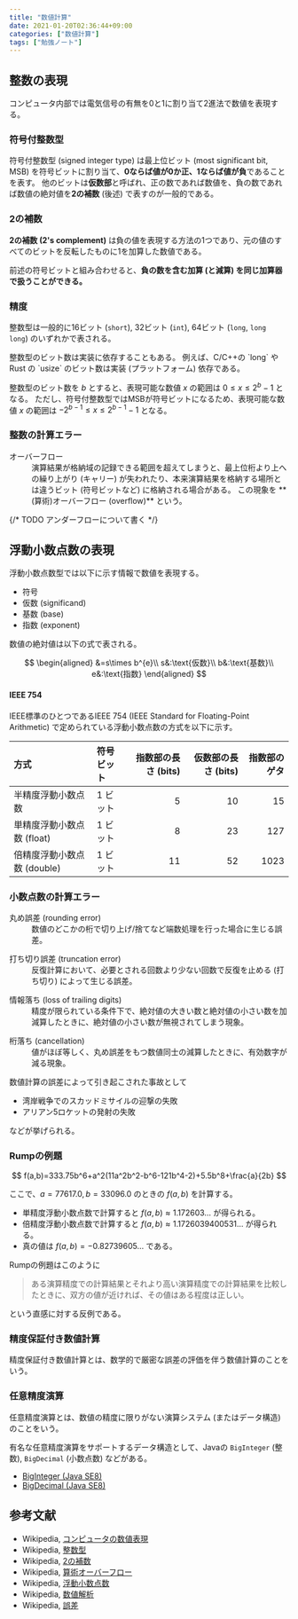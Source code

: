 ```yaml
---
title: "数値計算"
date: 2021-01-20T02:36:44+09:00
categories: ["数値計算"]
tags: ["勉強ノート"]
---
```



## 整数の表現

コンピュータ内部では電気信号の有無を0と1に割り当て2進法で数値を表現する。

### 符号付整数型

符号付整数型 (signed integer type) は最上位ビット (most significant bit, MSB) を符号ビットに割り当て、**0ならば値が0か正、1ならば値が負**であることを表す。
他のビットは**仮数部**と呼ばれ、正の数であれば数値を、負の数であれば数値の絶対値を**2の補数** (後述) で表すのが一般的である。

### 2の補数

**2の補数 (2's complement)** は負の値を表現する方法の1つであり、元の値のすべてのビットを反転したものに1を加算した数値である。

前述の符号ビットと組み合わせると、**負の数を含む加算 (と減算) を同じ加算器で扱うことができる。**

### 精度

整数型は一般的に16ビット (`short`), 32ビット (`int`), 64ビット (`long`, `long long`) のいずれかで表される。

<Hint level="info">
  整数型のビット数は実装に依存することもある。 例えば、C/C++の `long` やRust の
  `usize` のビット数は実装 (プラットフォーム) 依存である。
</Hint>

整数型のビット数を $b$ とすると、表現可能な数値 $x$ の範囲は $0\le x\le2^b-1$ となる。
ただし、符号付整数型ではMSBが符号ビットになるため、表現可能な数値 $x$ の範囲は $-2^{b-1}\le x\le2^{b-1}-1$ となる。

### 整数の計算エラー

<dl>
  <dt>オーバーフロー</dt>
  <dd>
    演算結果が格納域の記録できる範囲を超えてしまうと、最上位桁より上への繰り上がり
    (キャリー) が失われたり、本来演算結果を格納する場所とは違うビット
    (符号ビットなど) に格納される場合がある。 この現象を **(算術)オーバーフロー
    (overflow)** という。
  </dd>
</dl>

{/* TODO アンダーフローについて書く */}

## 浮動小数点数の表現

浮動小数点数型では以下に示す情報で数値を表現する。

- 符号
- 仮数 (significand)
- 基数 (base)
- 指数 (exponent)

数値の絶対値は以下の式で表される。

$$
\begin{aligned}
&=s\times b^{e}\\
s&:\text{仮数}\\
b&:\text{基数}\\
e&:\text{指数}
\end{aligned}
$$

#### IEEE 754

IEEE標準のひとつであるIEEE 754 (IEEE Standard for Floating-Point Arithmetic) で定められている浮動小数点数の方式を以下に示す。

| 方式                        | 符号ビット | 指数部の長さ (bits) | 仮数部の長さ (bits) | 指数部のゲタ |
| :-------------------------- | :--------- | ------------------: | ------------------: | -----------: |
| 半精度浮動小数点数          | 1 ビット   |                   5 |                  10 |           15 |
| 単精度浮動小数点数 (float)  | 1 ビット   |                   8 |                  23 |          127 |
| 倍精度浮動小数点数 (double) | 1 ビット   |                  11 |                  52 |         1023 |

### 小数点数の計算エラー

<dl>
  <dt>丸め誤差 (rounding error)</dt>
  <dd>数値のどこかの桁で切り上げ/捨てなど端数処理を行った場合に生じる誤差。</dd>
</dl>

<dl>
  <dt>打ち切り誤差 (truncation error)</dt>
  <dd>
    反復計算において、必要とされる回数より少ない回数で反復を止める (打ち切り)
    によって生じる誤差。
  </dd>
</dl>

<dl>
  <dt>情報落ち (loss of trailing digits)</dt>
  <dd>
    精度が限られている条件下で、絶対値の大きい数と絶対値の小さい数を加減算したときに、絶対値の小さい数が無視されてしまう現象。
  </dd>
</dl>

<dl>
  <dt>桁落ち (cancellation)</dt>
  <dd>
    値がほぼ等しく、丸め誤差をもつ数値同士の減算したときに、有効数字が減る現象。
  </dd>
</dl>

<Hint level="info">
数値計算の誤差によって引き起こされた事故として

- 湾岸戦争でのスカッドミサイルの迎撃の失敗
- アリアン5ロケットの発射の失敗

などが挙げられる。

</Hint>

### Rumpの例題

$$
f(a,b)=333.75b^6+a^2(11a^2b^2-b^6-121b^4-2)+5.5b^8+\frac{a}{2b}
$$

ここで、$a=77617.0,b=33096.0$ のときの $f(a,b)$ を計算する。

- 単精度浮動小数点数で計算すると $f(a,b)\approx1.172603\dots$ が得られる。
- 倍精度浮動小数点数で計算すると $f(a,b)\approx1.1726039400531\dots$ が得られる。
- 真の値は $f(a,b)=-0.82739605\dots$ である。

Rumpの例題はこのように

> ある演算精度での計算結果とそれより高い演算精度での計算結果を比較したときに、双方の値が近ければ、その値はある程度は正しい。

という直感に対する反例である。

### 精度保証付き数値計算

精度保証付き数値計算とは、数学的で厳密な誤差の評価を伴う数値計算のことをいう。

### 任意精度演算

任意精度演算とは、数値の精度に限りがない演算システム (またはデータ構造) のことをいう。

有名な任意精度演算をサポートするデータ構造として、Javaの `BigInteger` (整数), `BigDecimal` (小数点数) などがある。

- [BigInteger (Java SE8)](https://docs.oracle.com/javase/jp/8/docs/api/java/math/BigInteger.html)
- [BigDecimal (Java SE8)](https://docs.oracle.com/javase/jp/8/docs/api/java/math/BigDecimal.html)

## 参考文献

- Wikipedia, [コンピュータの数値表現](https://ja.wikipedia.org/wiki/%E3%82%B3%E3%83%B3%E3%83%94%E3%83%A5%E3%83%BC%E3%82%BF%E3%81%AE%E6%95%B0%E5%80%A4%E8%A1%A8%E7%8F%BE)
- Wikipedia, [整数型](https://ja.wikipedia.org/wiki/%E6%95%B4%E6%95%B0%E5%9E%8B)
- Wikipedia, [2の補数](https://ja.wikipedia.org/wiki/2%E3%81%AE%E8%A3%9C%E6%95%B0)
- Wikipedia, [算術オーバーフロー](https://ja.wikipedia.org/wiki/%E7%AE%97%E8%A1%93%E3%82%AA%E3%83%BC%E3%83%90%E3%83%BC%E3%83%95%E3%83%AD%E3%83%BC)
- Wikipedia, [浮動小数点数](https://ja.wikipedia.org/wiki/%E6%B5%AE%E5%8B%95%E5%B0%8F%E6%95%B0%E7%82%B9%E6%95%B0)
- Wikipedia, [数値解析](https://ja.wikipedia.org/wiki/%E6%95%B0%E5%80%A4%E8%A7%A3%E6%9E%90)
- Wikipedia, [誤差](https://ja.wikipedia.org/wiki/%E8%AA%A4%E5%B7%AE)
